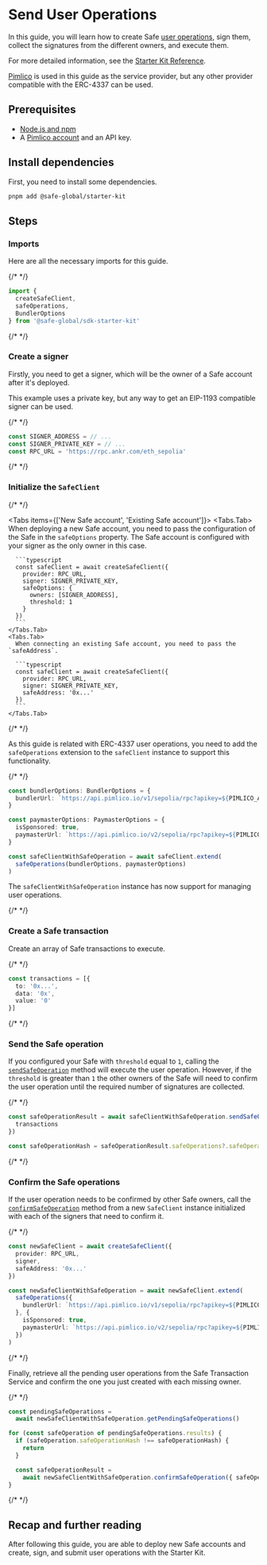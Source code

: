 
# Send User Operations

In this guide, you will learn how to create Safe [user operations](../../../home/glossary.mdx#useroperation), sign them, collect the signatures from the different owners, and execute them.

For more detailed information, see the [Starter Kit Reference](../../../reference-sdk-starter-kit/overview.mdx).

[Pimlico](https://pimlico.io) is used in this guide as the service provider, but any other provider compatible with the ERC-4337 can be used.

## Prerequisites

- [Node.js and npm](https://docs.npmjs.com/downloading-and-installing-node-js-and-npm)
- A [Pimlico account](https://dashboard.pimlico.io) and an API key.

## Install dependencies

First, you need to install some dependencies.

```bash
pnpm add @safe-global/starter-kit
```

## Steps

<Steps>

  ### Imports

  Here are all the necessary imports for this guide.

  {/* <!-- vale off --> */}

  ```typescript
  import {
    createSafeClient,
    safeOperations,
    BundlerOptions
  } from '@safe-global/sdk-starter-kit'
  ```

  {/* <!-- vale on --> */}

  ### Create a signer

  Firstly, you need to get a signer, which will be the owner of a Safe account after it's deployed.

  This example uses a private key, but any way to get an EIP-1193 compatible signer can be used.

  {/* <!-- vale off --> */}

  ```typescript
  const SIGNER_ADDRESS = // ...
  const SIGNER_PRIVATE_KEY = // ...
  const RPC_URL = 'https://rpc.ankr.com/eth_sepolia'
  ```

  {/* <!-- vale on --> */}

  ### Initialize the `SafeClient`

  {/* <!-- vale off --> */}

  <Tabs items={['New Safe account', 'Existing Safe account']}>
    <Tabs.Tab>
      When deploying a new Safe account, you need to pass the configuration of the Safe in the `safeOptions` property. The Safe account is configured with your signer as the only owner in this case.

      ```typescript
      const safeClient = await createSafeClient({
        provider: RPC_URL,
        signer: SIGNER_PRIVATE_KEY,
        safeOptions: {
          owners: [SIGNER_ADDRESS],
          threshold: 1
        }
      })
      ```
    </Tabs.Tab>
    <Tabs.Tab>
      When connecting an existing Safe account, you need to pass the `safeAddress`.

      ```typescript
      const safeClient = await createSafeClient({
        provider: RPC_URL,
        signer: SIGNER_PRIVATE_KEY,
        safeAddress: '0x...'
      })
      ```
    </Tabs.Tab>
  </Tabs>

  {/* <!-- vale on --> */}

  As this guide is related with ERC-4337 user operations, you need to add the `safeOperations` extension to the `safeClient` instance to support this functionality.

  {/* <!-- vale off --> */}

  ```typescript
  const bundlerOptions: BundlerOptions = {
    bundlerUrl: `https://api.pimlico.io/v1/sepolia/rpc?apikey=${PIMLICO_API_KEY}`
  }

  const paymasterOptions: PaymasterOptions = {
    isSponsored: true,
    paymasterUrl: `https://api.pimlico.io/v2/sepolia/rpc?apikey=${PIMLICO_API_KEY}`
  }

  const safeClientWithSafeOperation = await safeClient.extend(
    safeOperations(bundlerOptions, paymasterOptions)
  )
  ```

  The `safeClientWithSafeOperation` instance has now support for managing user operations.

  {/* <!-- vale on --> */}

  ### Create a Safe transaction

  Create an array of Safe transactions to execute.

  {/* <!-- vale off --> */}

  ```typescript
  const transactions = [{
    to: '0x...',
    data: '0x',
    value: '0'
  }]
  ```

  {/* <!-- vale on --> */}

  ### Send the Safe operation

  If you configured your Safe with `threshold` equal to `1`, calling the [`sendSafeOperation`](../../../reference-sdk-starter-kit/safe-operations/sendsafeoperation.mdx) method will execute the user operation. However, if the `threshold` is greater than `1` the other owners of the Safe will need to confirm the user operation until the required number of signatures are collected.

  {/* <!-- vale off --> */}

  ```typescript
  const safeOperationResult = await safeClientWithSafeOperation.sendSafeOperation({
    transactions
  })

  const safeOperationHash = safeOperationResult.safeOperations?.safeOperationHash
  ```

  {/* <!-- vale on --> */}

  ### Confirm the Safe operations

  If the user operation needs to be confirmed by other Safe owners, call the [`confirmSafeOperation`](../../../reference-sdk-starter-kit/safe-operations/confirmsafeoperation.mdx) method from a new `SafeClient` instance initialized with each of the signers that need to confirm it.

  {/* <!-- vale off --> */}

  ```typescript
  const newSafeClient = await createSafeClient({
    provider: RPC_URL,
    signer,
    safeAddress: '0x...'
  })

  const newSafeClientWithSafeOperation = await newSafeClient.extend(
    safeOperations({
      bundlerUrl: `https://api.pimlico.io/v1/sepolia/rpc?apikey=${PIMLICO_API_KEY}`
    }, {
      isSponsored: true,
      paymasterUrl: `https://api.pimlico.io/v2/sepolia/rpc?apikey=${PIMLICO_API_KEY}`,
    })
  )
  ```
  {/* <!-- vale on --> */}

  Finally, retrieve all the pending user operations from the Safe Transaction Service and confirm the one you just created with each missing owner.

  {/* <!-- vale off --> */}

  ```typescript
  const pendingSafeOperations =
    await newSafeClientWithSafeOperation.getPendingSafeOperations()

  for (const safeOperation of pendingSafeOperations.results) {
    if (safeOperation.safeOperationHash !== safeOperationHash) {
      return
    }

    const safeOperationResult =
      await newSafeClientWithSafeOperation.confirmSafeOperation({ safeOperationHash })
  }
  ```

  {/* <!-- vale on --> */}

</Steps>

## Recap and further reading

After following this guide, you are able to deploy new Safe accounts and create, sign, and submit user operations with the Starter Kit.
